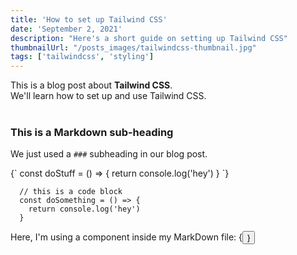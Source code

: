 ```yaml
---
title: 'How to set up Tailwind CSS'
date: 'September 2, 2021'
description: "Here's a short guide on setting up Tailwind CSS"
thumbnailUrl: "/posts_images/tailwindcss-thumbnail.jpg"
tags: ['tailwindcss', 'styling']
---
```


<div>
  This is a blog post about <strong>Tailwind CSS</strong>. <br/>
  We'll learn how to set up and use Tailwind CSS.
</div>

<br/>

### This is a Markdown sub-heading
We just used a `###` subheading in our blog post.

<SyntaxHighlighter language="javascript">
  {`
    const doStuff = () => {
      return console.log('hey')
    }
  `}
</SyntaxHighlighter>

```
  // this is a code block
  const doSomething = () => {
    return console.log('hey')
  }
```

<div>Here, I'm using a component inside my MarkDown file: {<Button text={"Click me"}/>}</div>
